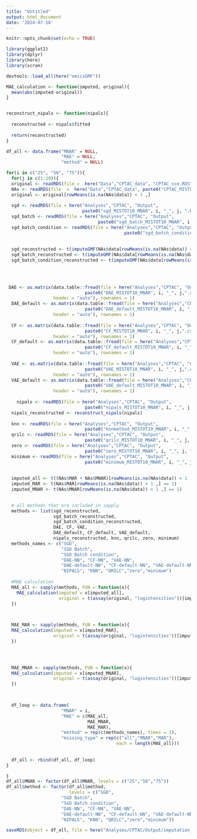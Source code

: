 ```yaml
---
title: "Untitled"
output: html_document
date: '2024-07-18'
---
```


```r
knitr::opts_chunk$set(echo = TRUE)
```

```r
library(ggplot2)
library(dplyr)
library(here)
library(scran)

devtools::load_all(here("omicsGMF"))

```

```r
MAE_calculation <- function(imputed, original){
  mean(abs(imputed-original))
}


reconstruct_nipals <- function(nipals){
  
  reconstructed <- nipals$fitted
  
  return(reconstructed)
}
```



```r
df_all <- data.frame("MNAR" = NULL,
                     "MAE" = NULL,
                     "method" = NULL)

for(i in c("25", "50", "75")){
  for(j in c(1:10)){
  original <- readRDS(file =  here("Data","CPTAC_data", "CPTAC_sce.RDS"))
  NAs <- readRDS(file  =  here("Data","CPTAC_data", paste0("CPTAC_MISTOT10_MNAR", i, "_", j, ".RDS")))
  original <- original[rowMeans(is.na(NAs$data)) < 1 ,]
  
  sgd <- readRDS(file = here("Analyses","CPTAC", "Output", 
                             paste0("sgd_MISTOT10_MNAR", i, "_", j, ".RDS")))
  sgd_batch <- readRDS(file = here("Analyses","CPTAC", "Output", 
                                   paste0("sgd_batch_MISTOT10_MNAR", i, "_", j, ".RDS")))
  sgd_batch_condition <- readRDS(file = here("Analyses","CPTAC", "Output", 
                                             paste0("sgd_batch_condition_MISTOT10_MNAR", i, "_", j, ".RDS")))
  
  
  sgd_reconstructed <- t(imputeGMF(NAs$data[rowMeans(is.na(NAs$data)) < 1 ,], sgd))
  sgd_batch_reconstructed <- t(imputeGMF(NAs$data[rowMeans(is.na(NAs$data)) < 1 ,], sgd_batch))
  sgd_batch_condition_reconstructed <- t(imputeGMF(NAs$data[rowMeans(is.na(NAs$data)) < 1 ,], sgd_batch_condition))

  
  
  
 DAE <- as.matrix(data.table::fread(file = here("Analyses","CPTAC", "Output", 
                              paste0("DAE_MISTOT10_MNAR", i, "_", j,".csv")),
                  header = "auto"), rownames = 1)
  DAE_default <- as.matrix(data.table::fread(file = here("Analyses","CPTAC", "Output", 
                              paste0("DAE_default_MISTOT10_MNAR", i, "_", j,".csv")),
                  header = "auto"), rownames = 1)
  
  CF <- as.matrix(data.table::fread(file = here("Analyses","CPTAC", "Output", 
                              paste0("CF_MISTOT10_MNAR", i, "_", j,".csv")),
                  header = "auto"), rownames = 1)
  CF_default <- as.matrix(data.table::fread(file = here("Analyses","CPTAC", "Output", 
                              paste0("CF_default_MISTOT10_MNAR", i, "_", j,".csv")),
                  header = "auto"), rownames = 1)
  
  VAE <- as.matrix(data.table::fread(file = here("Analyses","CPTAC", "Output", 
                              paste0("VAE_MISTOT10_MNAR", i, "_", j,".csv")),
                  header = "auto"), rownames = 1)
  VAE_default <- as.matrix(data.table::fread(file = here("Analyses","CPTAC", "Output", 
                              paste0("VAE_default_MISTOT10_MNAR", i, "_", j,".csv")),
                  header = "auto"), rownames = 1)
  
    nipals <- readRDS(file = here("Analyses","CPTAC", "Output",
                              paste0("nipals_MISTOT10_MNAR", i, "_", j, ".RDS")))
  nipals_reconstructed <- reconstruct_nipals(nipals)
    
  knn <- readRDS(file = here("Analyses","CPTAC", "Output", 
                              paste0("knnmethod_MISTOT10_MNAR", i, "_", j, ".RDS")))
  qrilc <- readRDS(file = here("Analyses","CPTAC", "Output", 
                              paste0("qrilc_MISTOT10_MNAR", i, "_", j, ".RDS")))
  zero <- readRDS(file = here("Analyses","CPTAC", "Output", 
                              paste0("zero_MISTOT10_MNAR", i, "_", j, ".RDS")))
  minimum <- readRDS(file = here("Analyses","CPTAC", "Output",  
                              paste0("minimum_MISTOT10_MNAR", i, "_", j, ".RDS")))
  
  
  imputed_all <- t((NAs$MAR + NAs$MNAR)[rowMeans(is.na(NAs$data)) < 1 ,] == 1)
  imputed_MAR <- t(NAs$MAR[rowMeans(is.na(NAs$data)) < 1 ,] == 1)
  imputed_MNAR <- t(NAs$MNAR[rowMeans(is.na(NAs$data)) < 1 ,] == 1)

  
  # all methods that are included in sapply
  methods <- list(sgd_reconstructed,
                  sgd_batch_reconstructed,
                  sgd_batch_condition_reconstructed,
                  DAE, CF, VAE,
                  DAE_default, CF_default, VAE_default, 
                  nipals_reconstructed, knn, qrilc, zero, minimum)
  methods_names <- c("SGD", 
                     "SGD Batch",
                     "SGD Batch condition", 
                     "DAE-NN", "CF-NN", "VAE-NN",
                     "DAE-default-NN", "CF-default-NN", "VAE-default-NN",
                     "NIPALS", "KNN", "QRILC","zero","minimum")
  
  #MAE calculation
  MAE_all <- sapply(methods, FUN = function(x){
    MAE_calculation(imputed = x[imputed_all], 
                    original = t(assay(original, "logintensities"))[imputed_all])
  })
  


  MAE_MAR <- sapply(methods, FUN = function(x){
  MAE_calculation(imputed = x[imputed_MAR],
                  original = t(assay(original, "logintensities"))[imputed_MAR])
  })
  



  MAE_MNAR <- sapply(methods, FUN = function(x){
  MAE_calculation(imputed = x[imputed_MNAR], 
                  original = t(assay(original, "logintensities"))[imputed_MNAR])
  })


  
  df_loop <- data.frame(
                     "MNAR" = i,
                     "MAE" = c(MAE_all, 
                               MAE_MNAR, 
                               MAE_MAR), 
                     "method" = rep(c(methods_names), times = 3), 
                     "missing_type" = rep(c("all","MNAR","MAR"), 
                                          each = length(MAE_all)))
  
  
  df_all <- rbind(df_all, df_loop)
}

}
df_all$MNAR <- factor(df_all$MNAR, levels = c("25","50","75"))
df_all$method <- factor(df_all$method, 
                        levels = c("SGD", 
                     "SGD Batch",
                     "SGD Batch condition", 
                     "DAE-NN", "CF-NN", "VAE-NN",
                     "DAE-default-NN", "CF-default-NN", "VAE-default-NN",
                     "NIPALS", "KNN", "QRILC","zero","minimum"))

saveRDS(object = df_all, file = here("Analyses/CPTAC/Output/imputation_results_CPTAC.RDS"))
```


